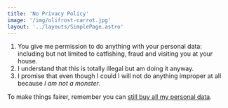 ```yaml
---
title: 'No Privacy Policy'
image: '/img/olifrost-carrot.jpg'
layout: '../layouts/SimplePage.astro'
---
```


1. You give me permission to do anything with your personal data: including but not limited to catfishing, fraud and visiting you at your house.
2. I understand that this is totally illegal but am doing it anyway.
3. I promise that even though I could I will not do anything improper at all because *I am not a monster*.

To make things fairer, remember you can [still buy all my personal data](/blog/data-on-ebay).
